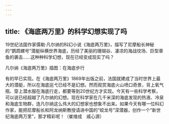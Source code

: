 ```yaml
---
---
---
```

title: 《海底两万里》的科学幻想实现了吗
---




19世纪法国作家儒勒·凡尔纳的科幻小说《海底两万里》，描写了尼摩船长神秘的“鹦鹉螺号”潜艇纵横世界海底，历经了美丽的珊瑚谷、凄凉的海战坟场、巨型章鱼的袭击……这种种科学幻想，现在已经变成现实了吗？

凡尔纳《海底两万里》插图：在海底步行



有的早已实现。在《海底两万里》1869年出版之前，法国就建成了当时世界上最大的潜艇，所以在海底巡弋已经不是幻想。然而观赏海底火山喷口奇景，背上氧气瓶、穿上潜水服在海底行走，都要等到20世纪方才实现。今天有一些科学考察，可以说已经超越了凡尔纳的幻想。现在科学家在几千米深的海底发现的热液、冷泉和海底生物群，连凡尔纳这么伟大的幻想家也想象不出来。如果今天有哪一位科幻作家，能把尼摩船长和阿龙纳斯教授请进中国的“蛟龙号”深潜器，创作一个“新世纪海底两万里”，那才精彩呢！（崔维成　戚心源）